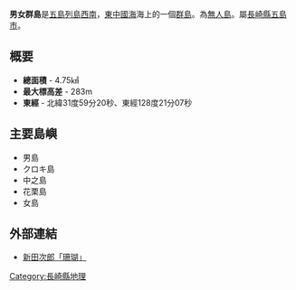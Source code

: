{{japanese|japanese=男女群島|kana=だんじょぐんとう|romaji=Tanjo-guntō|image=Danjo Islands.png}}

'''男女群島'''是[[五島列島|五島列島]][[西南|西南]]，[[東中國海|東中國海]]海上的一個[[群島|群島]]。為[[無人島|無人島]]。屬[[長崎縣|長崎縣]][[五島市|五島市]]。

== 概要 ==
* '''總面積''' - 4.75㎢
* '''最大標高差''' - 283m
* '''東經''' - 北緯31度59分20秒、東經128度21分07秒

== 主要島嶼 ==
* 男島
* クロキ島
* 中之島
* 花栗島
* 女島

== 外部連結 ==
* [https://web.archive.org/web/20060207094141/http://machi.monokatari.jp/index.php?itemid=1619 新田次郎「珊瑚」]
{{Pacific Islands}}

{{japan-geo-stub}}
{{DEFAULTSORT:Tanjo-guntou}}

[[Category:長崎縣地理|Category:長崎縣地理]]